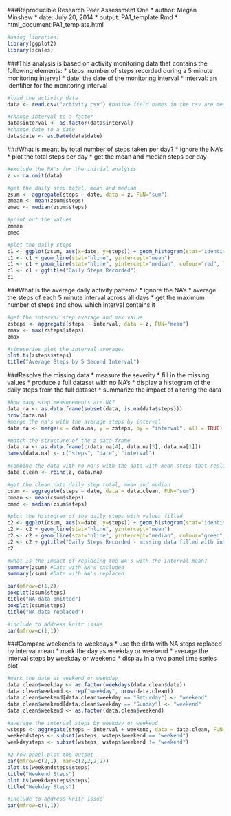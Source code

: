 ###Reproducible Research Peer Assessment One
* author: Megan Minshew
* date: July 20, 2014
* output: PA1_template.Rmd
* html_document:PA1_template.html

```r
#using libraries:
library(ggplot2)
library(scales)
```

###This analysis is based on activity monitoring data that contains the following elements:
* steps: number of steps recorded during a 5 minute monitoring interval
* date: the date of the monitoring interval
* interval: an identifier for the monitoring interval

```r
#load the activity data
data <- read.csv("activity.csv") #native field names in the csv are meaningful and useable

#change interval to a factor
data$interval <- as.factor(data$interval)
#change date to a date
data$date <- as.Date(data$date)

```
###What is meant by total number of steps taken per day?
* ignore the NA's
* plot the total steps per day
* get the mean and median steps per day

```r
#exclude the NA's for the initial analysis
z <- na.omit(data)

#get the daily step total, mean and median
zsum <- aggregate(steps ~ date, data = z, FUN="sum")
zmean <- mean(zsum$steps)
zmed <- median(zsum$steps)

#print out the values
zmean
zmed

#plot the daily steps
c1 <- ggplot(zsum, aes(x=date, y=steps)) + geom_histogram(stat="identity", fill="grey", colour="black")
c1 <- c1 + geom_line(stat="hline", yintercept="mean") 
c1 <- c1 + geom_line(stat="hline", yintercept="median", colour="red", linetype="dashed")
c1 <- c1 + ggtitle("Daily Steps Recorded")
c1


```

###What is the average daily activity pattern?
* ignore the NA's
* average the steps of each 5 minute interval across all days
* get the maximum number of steps and show which interval contains it

```r
#get the interval step average and max value
zsteps <- aggregate(steps ~ interval, data = z, FUN="mean")
zmax <- max(zsteps$steps)
zmax

#timeseries plot the interval averages
plot.ts(zsteps$steps)
title("Average Steps by 5 Second Interval")


```

###Resolve the missing data
* measure the severity
* fill in the missing values
* produce a full dataset with no NA's
* display a histogram of the daily steps from the full dataset
* summarize the impact of altering the data

```r
#how many step measurements are NA?
data.na <- as.data.frame(subset(data, is.na(data$steps)))
nrow(data.na)
#merge the na's with the average steps by interval
data.na <- merge(x = data.na, y = zsteps, by = "interval", all = TRUE)

#match the structure of the z data.frame
data.na <- as.data.frame(c(data.na[4], data.na[3], data.na[1]))
names(data.na) <- c("steps", "date", "interval")

#combine the data with no na's with the data with mean steps that replace na's
data.clean <- rbind(z, data.na)

#get the clean data daily step total, mean and median
csum <- aggregate(steps ~ date, data = data.clean, FUN="sum")
cmean <- mean(csum$steps)
cmed <- median(csum$steps)

#plot the histogram of the daily steps with values filled
c2 <- ggplot(csum, aes(x=date, y=steps)) + geom_histogram(stat="identity", fill="yellow", colour="black")
c2 <- c2 + geom_line(stat="hline", yintercept="mean") 
c2 <- c2 + geom_line(stat="hline", yintercept="median", colour="green", linetype="dashed")
c2 <- c2 + ggtitle("Daily Steps Recorded - missing data filled with interval averages")
c2

#what is the impact of replacing the NA's with the interval mean?
summary(zsum) #Data with NA's excluded
summary(csum) #Data with NA's replaced

par(mfrow=c(1,2))
boxplot(zsum$steps)
title("NA data omitted")
boxplot(csum$steps)
title("NA data replaced")

#include to address knitr issue
par(mfrow=c(1,1))
```
###Compare weekends to weekdays
* use the data with NA steps replaced by interval mean
* mark the day as weekday or weekend
* average the interval steps by weekday or weekend
* display in a two panel time series plot

```r
#mark the date as weekend or weekday
data.clean$weekday <- as.factor(weekdays(data.clean$date))
data.clean$weekend <- rep("weekday", nrow(data.clean))
data.clean$weekend[data.clean$weekday == "Saturday"] <- "weekend"
data.clean$weekend[data.clean$weekday == "Sunday"] <- "weekend"
data.clean$weekend <- as.factor(data.clean$weekend)

#average the interval steps by weekday or weekend
wsteps <- aggregate(steps ~ interval + weekend, data = data.clean, FUN="mean")
weekendsteps <- subset(wsteps, wsteps$weekend == "weekend")
weekdaysteps <- subset(wsteps, wsteps$weekend != "weekend")

#2 row panel plot the output
par(mfrow=c(2,1), mar=c(2,2,2,2))
plot.ts(weekendsteps$steps)
title("Weekend Steps")
plot.ts(weekdaysteps$steps)
title("Weekday Steps")

#include to address knitr issue
par(mfrow=c(1,1))

```
